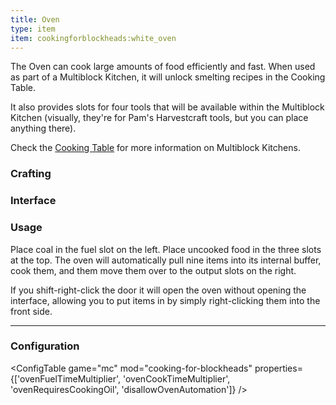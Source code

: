 ```yaml
---
title: Oven
type: item
item: cookingforblockheads:white_oven
---
```


The Oven can cook large amounts of food efficiently and fast. When used as part of a Multiblock Kitchen, it will unlock smelting recipes in the Cooking Table.

It also provides slots for four tools that will be available within the Multiblock Kitchen (visually, they're for Pam's Harvestcraft tools, but you can place anything there).

Check the [Cooking Table](cooking_table) for more information on Multiblock Kitchens.

### Crafting

<RecipeContainer>
    <CraftingRecipe recipe="cookingforblockheads:white_oven"/>
    <CraftingRecipe recipe="cookingforblockheads:dye_white_oven"/>
    <CraftingRecipe recipe="cookingforblockheads:dye_black_oven" />
    <CraftingRecipe recipe="cookingforblockheads:dye_blue_oven" />
    <CraftingRecipe recipe="cookingforblockheads:dye_brown_oven" />
    <CraftingRecipe recipe="cookingforblockheads:dye_cyan_oven" />
    <CraftingRecipe recipe="cookingforblockheads:dye_gray_oven" />
    <CraftingRecipe recipe="cookingforblockheads:dye_green_oven" />
    <CraftingRecipe recipe="cookingforblockheads:dye_light_blue_oven" />
    <CraftingRecipe recipe="cookingforblockheads:dye_light_gray_oven" />
    <CraftingRecipe recipe="cookingforblockheads:dye_lime_oven" />
    <CraftingRecipe recipe="cookingforblockheads:dye_magenta_oven" />
    <CraftingRecipe recipe="cookingforblockheads:dye_orange_oven" />
    <CraftingRecipe recipe="cookingforblockheads:dye_pink_oven" />
    <CraftingRecipe recipe="cookingforblockheads:dye_purple_oven" />
    <CraftingRecipe recipe="cookingforblockheads:dye_red_oven" />
    <CraftingRecipe recipe="cookingforblockheads:dye_white_oven" />
    <CraftingRecipe recipe="cookingforblockheads:dye_yellow_oven" />
</RecipeContainer>

### Interface

<InterfaceScreen screen={ovenImage.src}>
<InterfaceArea x="12" y="34" width="40" height="148" name="Tool Slots" color="orange"/>
<InterfaceArea x="164" y="34" width="112" height="40" name="Input Slots" color="aqua"/>
<InterfaceArea x="118" y="114" width="40" height="40" name="Fuel Slots" color="red"/>
<InterfaceArea x="280" y="78" width="40" height="112" name="Output Slots" color="lime"/>
<InterfaceArea x="164" y="78" width="112" height="112" name="Buffer Slots" color="yellow"/>
<InterfaceArea x="56" y="218" width="328" height="112" name="Player Inventory" color="purple"/>
<InterfaceArea x="56" y="334" width="328" height="40" name="Player Hotbar" color="purple"/>
</InterfaceScreen>

### Usage

Place coal in the fuel slot on the left. Place uncooked food in the three slots at the top. The oven will automatically pull nine items into its internal buffer, cook them, and them move them over to the output slots on the right.

If you shift-right-click the door it will open the oven without opening the interface, allowing you to put items in by simply right-clicking them into the front side.

---

### Configuration

<ConfigTable game="mc" mod="cooking-for-blockheads" properties={['ovenFuelTimeMultiplier', 'ovenCookTimeMultiplier', 'ovenRequiresCookingOil', 'disallowOvenAutomation']} />